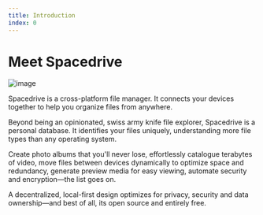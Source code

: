 ```yaml
---
title: Introduction
index: 0
---
```


# Meet Spacedrive

![image](/introduction.webp)

<Notice
	type="info"
	text="Spacedrive is still in alpha, these docs are a work in progress. Check out our [roadmap](/roadmap) to see a timeline leading to official release."
/>
Spacedrive is a cross-platform file manager. It connects your devices together to help you organize files
from anywhere.

Beyond being an opinionated, swiss army knife file explorer, Spacedrive is a personal database. It identifies your files uniquely, understanding more file types than any operating system.

Create photo albums that you'll never lose, effortlessly catalogue terabytes of video, move files between devices dynamically to optimize space and redundancy, generate preview media for easy viewing, automate security and encryption—the list goes on.

A decentralized, local-first design optimizes for privacy, security and data ownership—and best of all, its open source and entirely free.

